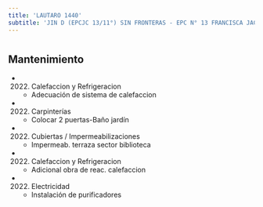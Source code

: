 ```yaml
---
title: 'LAUTARO 1440'
subtitle: 'JIN D (EPCJC 13/11°) SIN FRONTERAS - EPC N° 13 FRANCISCA JACQUES'
---
```


#


## Mantenimiento

*  (2022) Calefaccion y Refrigeracion 
    + Adecuación de sistema de calefaccion

*  (2022) Carpinterías 
    + Colocar 2 puertas-Baño jardín

*  (2022) Cubiertas / Impermeabilizaciones 
    + Impermeab. terraza sector biblioteca

*  (2022) Calefaccion y Refrigeracion 
    + Adicional obra de reac. calefaccion

*  (2022) Electricidad 
    + Instalación de purificadores




